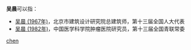 '''吴晨'''可以指：
* [[吴晨_(1967年)|吴晨 (1967年)]]，北京市建筑设计研究院总建筑师，第十三届全国人大代表
* [[吴晨_(1982年)|吴晨 (1982年)]]，中国医学科学院肿瘤医院研究员，第十三届全国青联常委

{{disambig}}

[[Category:二字吴姓人名消歧义|chen]]